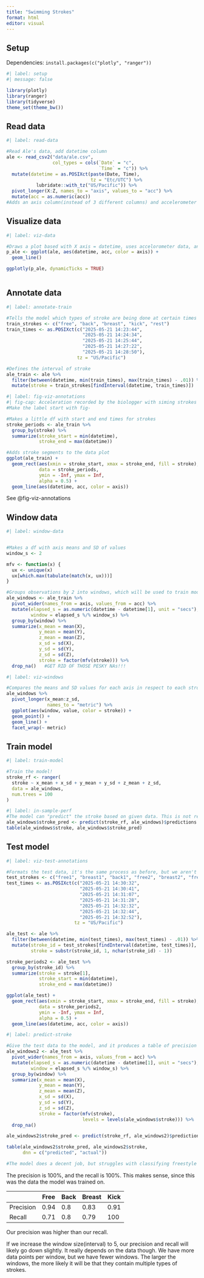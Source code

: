 ---
title: "Swimming Strokes"
format: html
editor: visual
---

## Setup

Dependencies: `install.packages(c("plotly", "ranger"))`

```{r}
#| label: setup
#| message: false

library(plotly)
library(ranger)
library(tidyverse)
theme_set(theme_bw())

```

## Read data

```{r}
#| label: read-data

#Read Ale's data, add datetime column
ale <- read_csv2("data/ale.csv",
                 col_types = cols(`Date` = "c",
                                  `Time` = "c")) %>%
  mutate(datetime = as.POSIXct(paste(Date, Time),
                               tz = "Etc/UTC") %>% 
           lubridate::with_tz("US/Pacific")) %>% 
  pivot_longer(X:Z, names_to = "axis", values_to = "acc") %>% 
  mutate(acc = as.numeric(acc))
#Adds an axis column(instead of 3 different columns) and accelerometer column, then makes it numeric. This code chunk is formatting the data.
```

## Visualize data

```{r}
#| label: viz-data

#Draws a plot based with X axis = datetime, uses accelorometer data, and color codes it based on axis
p_ale <- ggplot(ale, aes(datetime, acc, color = axis)) +
  geom_line()

ggplotly(p_ale, dynamicTicks = TRUE)



```

## Annotate data

```{r}
#| label: annotate-train

#Tells the model which types of stroke are being done at certain times
train_strokes <- c("free", "back", "breast", "kick", "rest")
train_times <- as.POSIXct(c("2025-05-21 14:23:44",
                            "2025-05-21 14:24:34",
                            "2025-05-21 14:25:44",
                            "2025-05-21 14:27:22",
                            "2025-05-21 14:28:50"), 
                          tz = "US/Pacific")

#Defines the interval of stroke
ale_train <- ale %>% 
  filter(between(datetime, min(train_times), max(train_times) - .01)) %>% 
  mutate(stroke = train_strokes[findInterval(datetime, train_times)])

```

```{r}
#| label: fig-viz-annotations
#| fig-cap: Acceleration recorded by the biologger with siming strokes indicated by fill
#Make the label start with fig-

#Makes a little df with start and end times for strokes
stroke_periods <- ale_train %>% 
  group_by(stroke) %>% 
  summarize(stroke_start = min(datetime),
            stroke_end = max(datetime))

#Adds stroke segments to the data plot
ggplot(ale_train) +
  geom_rect(aes(xmin = stroke_start, xmax = stroke_end, fill = stroke),
            data = stroke_periods,
            ymin = -Inf, ymax = Inf,
            alpha = 0.5) +
  geom_line(aes(datetime, acc, color = axis))

```

See @fig-viz-annotations

## Window data

```{r}
#| label: window-data


#Makes a df with axis means and SD of values
window_s <- 2

mfv <- function(x) {
  ux <- unique(x)
  ux[which.max(tabulate(match(x, ux)))]
}

#Groups observations by 2 into windows, which will be used to train model
ale_windows <- ale_train %>% 
  pivot_wider(names_from = axis, values_from = acc) %>% 
  mutate(elapsed_s = as.numeric(datetime - datetime[1], unit = "secs"),
         window = elapsed_s %/% window_s) %>% 
  group_by(window) %>% 
  summarize(x_mean = mean(X),
            y_mean = mean(Y),
            z_mean = mean(Z),
            x_sd = sd(X),
            y_sd = sd(Y),
            z_sd = sd(Z),
            stroke = factor(mfv(stroke))) %>% 
  drop_na()   #GET RID OF THOSE PESKY NAs!!!

```

```{r}
#| label: viz-windows

#Compares the means and SD values for each axis in respect to each stroke
ale_windows %>% 
  pivot_longer(x_mean:z_sd,
               names_to = "metric") %>% 
  ggplot(aes(window, value, color = stroke)) +
  geom_point() + 
  geom_line() +
  facet_wrap(~ metric)

```

## Train model

```{r}
#| label: train-model

#Train the model! 
stroke_rf <- ranger(
  stroke ~ x_mean + x_sd + y_mean + y_sd + z_mean + z_sd,
  data = ale_windows, 
  num.trees = 100
)

```

```{r}
#| label: in-sample-perf
#The model can "predict" the stroke based on given data. This is not really useful, since this is the exact data it was trained on. 
ale_windows$stroke_pred <- predict(stroke_rf, ale_windows)$predictions
table(ale_windows$stroke, ale_windows$stroke_pred)

```

## Test model

```{r}
#| label: viz-test-annotations

#Formats the test data, it's the same process as before, but we aren't showing it to the model yet. 
test_strokes <- c("free1", "breast1", "back1", "free2", "breast2", "free3", "rest")
test_times <- as.POSIXct(c("2025-05-21 14:30:32",
                           "2025-05-21 14:30:41",
                           "2025-05-21 14:31:07",
                           "2025-05-21 14:31:28",
                           "2025-05-21 14:32:32",
                           "2025-05-21 14:32:44",
                           "2025-05-21 14:32:52"), 
                         tz = "US/Pacific")

ale_test <- ale %>% 
  filter(between(datetime, min(test_times), max(test_times) - .01)) %>% 
  mutate(stroke_id = test_strokes[findInterval(datetime, test_times)],
         stroke = substr(stroke_id, 1, nchar(stroke_id) - 1))

stroke_periods2 <- ale_test %>% 
  group_by(stroke_id) %>% 
  summarize(stroke = stroke[1],
            stroke_start = min(datetime),
            stroke_end = max(datetime))

ggplot(ale_test) +
  geom_rect(aes(xmin = stroke_start, xmax = stroke_end, fill = stroke),
            data = stroke_periods2,
            ymin = -Inf, ymax = Inf,
            alpha = 0.5) +
  geom_line(aes(datetime, acc, color = axis))

```

```{r}
#| label: predict-stroke

#Give the test data to the model, and it produces a table of precision vs recall. 
ale_windows2 <- ale_test %>% 
  pivot_wider(names_from = axis, values_from = acc) %>% 
  mutate(elapsed_s = as.numeric(datetime - datetime[1], unit = "secs"),
         window = elapsed_s %/% window_s) %>% 
  group_by(window) %>% 
  summarize(x_mean = mean(X),
            y_mean = mean(Y),
            z_mean = mean(Z),
            x_sd = sd(X),
            y_sd = sd(Y),
            z_sd = sd(Z),
            stroke = factor(mfv(stroke), 
                            levels = levels(ale_windows$stroke))) %>% 
  drop_na()

ale_windows2$stroke_pred <- predict(stroke_rf, ale_windows2)$predictions

table(ale_windows2$stroke_pred, ale_windows2$stroke, 
      dnn = c("predicted", "actual"))

#The model does a decent job, but struggles with classifying freestyle as kicking. This may be due to the fact that Ale was intermitently using her arms while kicking in the training dataset
```

The precision is 100%, and the recall is 100%. This makes sense, since this was the data the model was trained on.

|           | Free | Back | Breast | Kick |
|-----------|------|------|--------|------|
| Precision | 0.94 | 0.8  | 0.83   | 0.91 |
| Recall    | 0.71 | 0.8  | 0.79   | 100  |

Our precision was higher than our recall.

If we increase the window size(interval) to 5, our precision and recall will likely go down slightly. It really depends on the data though. We have more data points per window, but we have fewer windows. The larger the windows, the more likely it will be that they contain multiple types of strokes.
